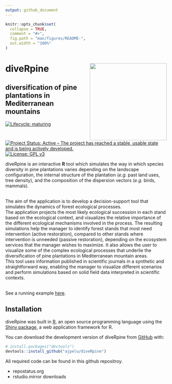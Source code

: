 ```yaml
---
output: github_document
---
```


<!-- README.md is generated from README.Rmd. Please edit that file -->

```r
knitr::opts_chunk$set(
  collapse = TRUE,
  comment = "#>",
  fig.path = "man/figures/README-",
  out.width = "100%"
)
```

# diveRpine <img src="man/figures/logo.png" align="right" width="240"/>

## **dive**rsification of **pine** plantations in Mediterranean mountains

<!-- badges: start -->
[![Lifecycle: maturing](https://img.shields.io/badge/lifecycle-maturing-blue.svg)](https://www.tidyverse.org/lifecycle/#maturing)
[![Project Status: Active – The project has reached a stable, usable state and is being actively developed.](https://www.repostatus.org/badges/latest/active.svg)](https://www.repostatus.org/#active)
[![License: GPL v3](https://img.shields.io/badge/License-GPLv3-blue.svg)](https://www.gnu.org/licenses/gpl-3.0)
<!-- badges: end -->

diveRpine is an interactive **R** tool which simulates the way in which species diversity in pine plantations varies depending on the landscape configuration, the internal structure of the plantation (*e.g.* past land uses, tree density), and the composition of the dispersion vectors (*e.g.* birds, mammals).

<br>
The aim of the application is to develop a decision-support tool that simulates the dynamics of forest ecological processes. 
<br>
The application projects the most likely ecological succession in each stand based on the ecological context, and visualizes the relative importance of the different ecological mechanisms involved in the process. The resulting simulations help the manager to identify forest stands that most need intervention (active restoration), compared to other stands where intervention is unneeded (passive restoration), depending on the ecosystem services that the manager wishes to maximize. It also allows the user to visualize some of the complex ecological processes that underlie the diversification of pine plantations in Mediterranean mountain areas.
<br>
This tool uses information published in scientific journals in a synthetic and straightforward way, enabling the manager to visualize different scenarios and perform simulations based on solid field data interpreted in scientific contexts.

<br>See a running example [here](http://vlab.iecolab.es/ajpelu/diveRpine_app/).

## Installation
diveRpine was built in [R](https://www.r-project.org), an open source programming language using the [Shiny package](https://shiny.rstudio.com), a web application framework for R. 

You can download the development version of diveRpine from [GitHub](https://github.com/ajpelu/diveRpine) with:

``` r
# install.packages("devtools")
devtools::install_github("ajpelu/diveRpine")
```
All required code can be found in this github repositroy.

- repostatus.org
- rstudio.mirror downloads
